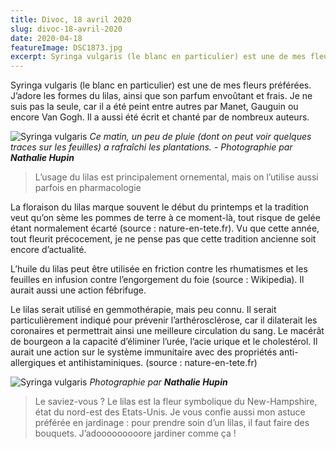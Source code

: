 ```yaml
---
title: Divoc, 18 avril 2020
slug: divoc-18-avril-2020
date: 2020-04-18
featureImage: DSC1873.jpg
excerpt: Syringa vulgaris (le blanc en particulier) est une de mes fleurs préférées...
---
```


Syringa vulgaris (le blanc en particulier) est une de mes fleurs préférées. J’adore les formes du lilas, ainsi que son parfum envoûtant et frais. Je ne suis pas la seule, car il a été peint entre autres par Manet, Gauguin ou encore Van Gogh. Il a aussi été écrit et chanté par de nombreux auteurs.

![Syringa vulgaris](DSC1873.jpg)
_Ce matin, un peu de pluie (dont on peut voir quelques traces sur les feuilles) a rafraîchi les plantations. - Photographie par **Nathalie Hupin**_

> L’usage du lilas est principalement ornemental, mais on l’utilise aussi parfois en pharmacologie

La floraison du lilas marque souvent le début du printemps et la tradition veut qu’on sème les pommes de terre à ce moment-là, tout risque de gelée étant normalement écarté (source : nature-en-tete.fr). Vu que cette année, tout fleurit précocement, je ne pense pas que cette tradition ancienne soit encore d’actualité.

L’huile du lilas peut être utilisée en friction contre les rhumatismes et les feuilles en infusion contre l’engorgement du foie (source : Wikipedia). Il aurait aussi une action fébrifuge.

Le lilas serait utilisé en gemmothérapie, mais peu connu. Il serait particulièrement indiqué pour prévenir l’arthérosclérose, car il dilaterait les coronaires et permettrait ainsi une meilleure circulation du sang. Le macérât de bourgeon a la capacité d’éliminer l’urée, l’acie urique et le cholestérol. Il aurait une action sur le système immunitaire avec des propriétés anti-allergiques et antihistaminiques. (source : nature-en-tete.fr)

![Syringa vulgaris](DSC1882.jpg)
_Photographie par **Nathalie Hupin**_

> Le saviez-vous ? Le lilas est la fleur symbolique du New-Hampshire, état du nord-est des Etats-Unis. Je vous confie aussi mon astuce préférée en jardinage : pour prendre soin d’un lilas, il faut faire des bouquets. J’adooooooooore jardiner comme ça !
